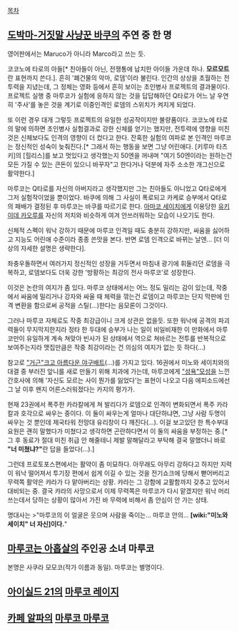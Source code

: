 [[목차]]

== [[도박마-거짓말 사냥꾼 바쿠]]의 주연 중 한 명 ==
영어판에서는 Maruco가 아니라 Marco라고 쓰는 듯.

코코노에 타로의 아들[* 친아들이 아닌, 전쟁통에 납치한 아이들 가운데 하나. '''모르모트'''란 표현까지 쓴다.]. 흔히 '폐건물의 악마, 로뎀'이라 불린다. 인간의 상상을 초월하는 전투력을 지녔는데, 그 정체는 영화 등에서 흔히 보이는 초인병사 프로젝트의 결과물이다. 프로젝트 실행 중 마루코가 실험에 응하지 않는 것을 답답해하던 Q타로가 어느 날 우연히 '주사'를 놓은 것을 계기로 이중인격인 로뎀의 스위치가 켜지게 되었다.

또 이런 경우 대개 그렇듯 프로젝트의 유일한 성공작이지만 불량품이다. 코코노에 타로의 말에 의하면 초인병사 실험결과로 강한 신체를 얻기는 했지만, 전투력에 영향을 미친 것은 신체보다도 인격의 영향이 더 컸다고 한다. 잔혹한 실험의 여파로 본 인격인 마루코는 정신적인 성숙이 늦춰진다.[* 그래서 하는 행동을 보면 그냥 어린애다. [키루마 타츠키]의 [힐리스]를 보고 멋있다고 생각했는지 50엔을 꺼내며 "여기 50엔이라는 원하는건 모든 가질 수 있는 큰돈이 있으니 바꾸자"고 한다거나 덕분에 자주 소소한 개그신으로 활약한다.]

마루코는 Q타로를 자신의 아버지라고 생각했지만 그는 친아들도 아니었고 Q타로에게 그저 실험작이었을 뿐이었다. 바쿠에 의해 그 사실이 폭로되고 카케로 승부에서 Q타로의 패배가 결정된 후 마루코는 바쿠를 따르기로 한다. [[아마코 세이치]]에게 이용당한 [[유키이데 카오루]]를 자신의 저치와 비슷하게 여겨 안쓰러워하는 모습이 나오기도 한다.

신체적 스펙이 워낙 강하기 때문에 마루코 인격일 때도 충분히 강하지만, 싸움을 싫어하고 지능도 어린애 수준이라 종종 쓴맛을 본다. 반면 로뎀 인격으로 바뀌는 날엔... [더 이상의 자세한 설명은 생략한다].

좌충우돌하면서 여러가지 정신적인 성장을 거두면서 마침내 광기에 휘둘리던 로뎀을 극복하고, 로뎀보다도 더욱 강한 '방황하는 최강의 전사 마루코'로 성장한다.

이것은 논란의 여지가 좀 있다. 마루코 상태에서는 어느 정도 밀리는 감이 있는데, 작중에서 싸움에 밀리거나 강자와 싸울 때 체력을 깎는건 로뎀이고 마루코는 단지 막판에 인격 변환을 함으로써 공적을 스틸(...)한다는 음모론이 그것이다.

그러나 마루코 자체로도 작중 최강급이니 크게 상관은 없을듯. 또한 워낙에 공격의 파괴력들이 무지막지한지라 정타 한 두대에 승부가 나는 일이 비일비재한 이 만화에서 마루코만이 유일하게 계속 쳐맞아 빈사가 된 상태에서 역으로 쳐바르는 전투를 반복적으로 보여주는지라 맷집만큼은 작중 최강이라는 건 의심의 여지가 없는 듯 하다(...)

참고로 [["거근"크고 아름다운 야구배트]](...)를 가지고 있다. 16권에서 미노와 세이치와의 대결 중 부러진 앞니를 새로 만들기 위해 치과에 가는데, 마루코에게 [["성욕"모성]]을 느낀 간호사에 의해 '자신도 모르는 사이 뭔가를 잃었다'는 표현이 나오고 다음 에피소드에선 그 날 이후 왠지 어른스러워졌다는 카지의 평가가.

현재 23권에서 폭주한 카라칼에게 쳐 발리다가 로뎀으로 인격이 변화되면서 폭주 카라칼과 호각으로 싸우는 중이다. 이 둘이 싸우는게 얼마나 대단하냐면, 그냥 사람 두명이 싸우는 것 뿐인데 제국타워 전망대 유리창이 다 깨진다(…). 이걸 보고있던 한 특수부대 요원은 괜히 말했다가 미쳤다고 생각하면 곤란하다면서 이 둘의 싸움을 부정하는 중.[* 그 후 동료가 절대 미친 취급 안 해줄테니 제발 말해달라고 부탁해 결국 말했더니 바로 '''"너 미쳤냐?"'''란 답을 들었다(...).]

그런데 프로토포스편에서는 활약이 좀 미묘하다. 아무래도 아무리 강하다고 하지만 지력이 워낙 떨어져서 투기장 편에서 쉽게 이길 수 있는 것을 전기쇼크에 당해서 뻗어버리고 무력쪽 활약은 캬라가 다 맡아버리는 상황. 캬라는 그 강함에 교활함까지 갖추고 있어서 대비되는 중. 결국 캬라의 사망으로서 이제 무력쪽은 마루코가 다시 맡겠지만 워낙 머리 쓰는데서 당하는 상황이 많아서 가진 바 무력에 비해서 좀 안심이 안 가는 상태.

명대사는
>"마루코의 이 얼굴은 웃으며 사람을 죽이는... 마루코 안의... '''[wiki:"미노와 세이치" 너 자신]이다.'''"
== [[마루코는 아홉살]]의 주인공 소녀 마루코 ==
본명은 사쿠라 모모코(작가 이름과 동일). 마루코는 별명이다.
== [[아이실드 21]]의 [[마루코 레이지]] ==
== [[카페 알파]]의 [[마루코 마루코]] ==

